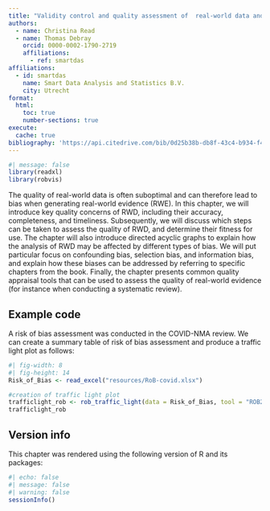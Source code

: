 ```yaml
---
title: "Validity control and quality assessment of  real-world data and real-world evidence"
authors:   
  - name: Christina Read
  - name: Thomas Debray
    orcid: 0000-0002-1790-2719
    affiliations:
      - ref: smartdas
affiliations:
  - id: smartdas
    name: Smart Data Analysis and Statistics B.V.
    city: Utrecht
format:
  html:
    toc: true
    number-sections: true
execute:
  cache: true
bibliography: 'https://api.citedrive.com/bib/0d25b38b-db8f-43c4-b934-f4e2f3bd655a/references.bib?x=eyJpZCI6ICIwZDI1YjM4Yi1kYjhmLTQzYzQtYjkzNC1mNGUyZjNiZDY1NWEiLCAidXNlciI6ICIyNTA2IiwgInNpZ25hdHVyZSI6ICI0MGFkYjZhMzYyYWE5Y2U0MjQ2NWE2ZTQzNjlhMWY3NTk5MzhhNzUxZDNjYWIxNDlmYjM4NDgwOTYzMzY5YzFlIn0=/bibliography.bib'
---
```


``` r
#| message: false
library(readxl)
library(robvis)
```

The quality of real-world data is often suboptimal and can therefore lead to bias when generating real-world evidence (RWE). In this chapter, we will introduce key quality concerns of RWD, including their accuracy, completeness, and timeliness. Subsequently, we will discuss which steps can be taken to assess the quality of RWD, and determine their fitness for use. The chapter will also introduce directed acyclic graphs to explain how the analysis of RWD may be affected by different types of bias. We will put particular focus on confounding bias, selection bias, and information bias, and explain how these biases can be addressed by referring to specific chapters from the book. Finally, the chapter presents common quality appraisal tools that can be used to assess the quality of real-world evidence (for instance when conducting a systematic review).

## Example code

A risk of bias assessment was conducted in the COVID-NMA review. We can create a summary table of risk of bias assessment and produce a traffic light plot as follows:

``` r
#| fig-width: 8
#| fig-height: 14
Risk_of_Bias <- read_excel("resources/RoB-covid.xlsx")

#creation of traffic light plot
trafficlight_rob <- rob_traffic_light(data = Risk_of_Bias, tool = "ROB2")
trafficlight_rob
```

## Version info {.unnumbered}
This chapter was rendered using the following version of R and its packages:

```r
#| echo: false
#| message: false
#| warning: false
sessionInfo()
```
